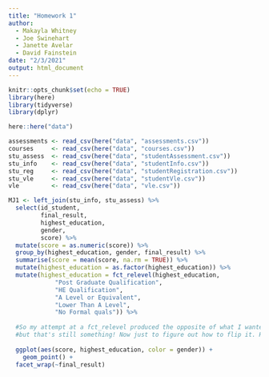 ```yaml
---
title: "Homework 1"
author: 
  - Makayla Whitney
  - Joe Swinehart
  - Janette Avelar
  - David Fainstein
date: "2/3/2021"
output: html_document
---
```


```r
knitr::opts_chunk$set(echo = TRUE)
library(here)
library(tidyverse)
library(dplyr)
```

```r
here::here("data")

assessments <- read_csv(here("data", "assessments.csv"))
courses     <- read_csv(here("data", "courses.csv"))
stu_assess  <- read_csv(here("data", "studentAssessment.csv"))
stu_info    <- read_csv(here("data", "studentInfo.csv"))
stu_reg     <- read_csv(here("data", "studentRegistration.csv"))
stu_vle     <- read_csv(here("data", "studentVle.csv"))
vle         <- read_csv(here("data", "vle.csv"))
```


```r

MJ1 <- left_join(stu_info, stu_assess) %>% 
  select(id_student,
         final_result,
         highest_education,
         gender,
         score) %>% 
  mutate(score = as.numeric(score)) %>% 
  group_by(highest_education, gender, final_result) %>% 
  summarise(score = mean(score, na.rm = TRUE)) %>% 
  mutate(highest_education = as.factor(highest_education)) %>% 
  mutate(highest_education = fct_relevel(highest_education,
             "Post Graduate Qualification",
             "HE Qualification",
             "A Level or Equivalent",
             "Lower Than A Level",
             "No Formal quals")) %>%
  
  #So my attempt at a fct_relevel produced the opposite of what I wanted...
  #but that's still something! Now just to figure out how to flip it. Hmmm
  
  ggplot(aes(score, highest_education, color = gender)) +
    geom_point() +
  facet_wrap(~final_result)

```

```r

```

```r

```

```r

```

```r

```

```r

```

```r

```

```r

```

```r

```
